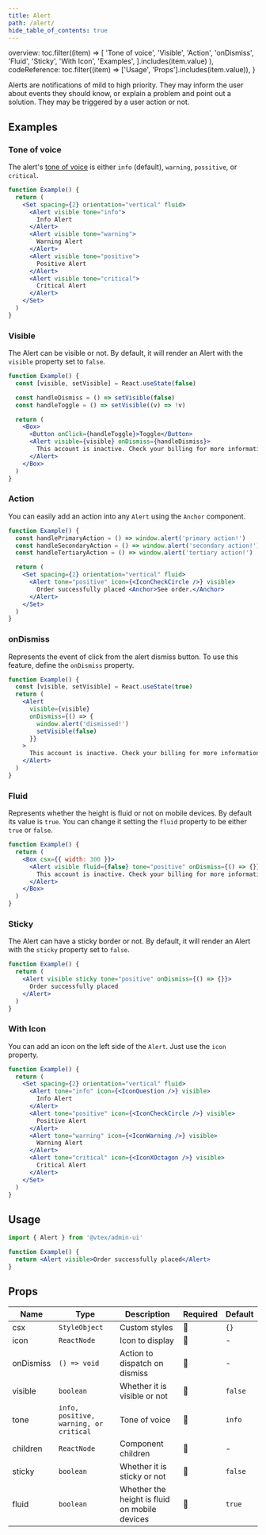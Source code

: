 ```yaml
---
title: Alert
path: /alert/
hide_table_of_contents: true
---
```



  overview: toc.filter((item) =>
    [
      'Tone of voice',
      'Visible',
      'Action',
      'onDismiss',
      'Fluid',
      'Sticky',
      'With Icon',
      'Examples',
    ].includes(item.value)
  ),
  codeReference: toc.filter((item) => ['Usage', 'Props'].includes(item.value)),
}

<Page toc={tabToc} hasTabs>
  <TabPanel className="page-content" id="overview">

Alerts are notifications of mild to high priority. They may inform the user about events they should know, or explain a problem and point out a solution. They may be triggered by a user action or not.

## Examples

### Tone of voice

The alert's [tone of voice](/foundations/colors/#tones) is either `info` (default), `warning`, `possitive`, or `critical`.

```jsx live
function Example() {
  return (
    <Set spacing={2} orientation="vertical" fluid>
      <Alert visible tone="info">
        Info Alert
      </Alert>
      <Alert visible tone="warning">
        Warning Alert
      </Alert>
      <Alert visible tone="positive">
        Positive Alert
      </Alert>
      <Alert visible tone="critical">
        Critical Alert
      </Alert>
    </Set>
  )
}
```

### Visible

The Alert can be visible or not. By default, it will render an Alert with the `visible` property set to `false`.

```jsx live
function Example() {
  const [visible, setVisible] = React.useState(false)

  const handleDismiss = () => setVisible(false)
  const handleToggle = () => setVisible((v) => !v)

  return (
    <Box>
      <Button onClick={handleToggle}>Toggle</Button>
      <Alert visible={visible} onDismiss={handleDismiss}>
        This account is inactive. Check your billing for more information.
      </Alert>
    </Box>
  )
}
```

### Action

You can easily add an action into any `Alert` using the `Anchor` component.

```jsx live
function Example() {
  const handlePrimaryAction = () => window.alert('primary action!')
  const handleSecondaryAction = () => window.alert('secondary action!')
  const handleTertiaryAction = () => window.alert('tertiary action!')

  return (
    <Set spacing={2} orientation="vertical" fluid>
      <Alert tone="positive" icon={<IconCheckCircle />} visible>
        Order successfully placed <Anchor>See order.</Anchor>
      </Alert>
    </Set>
  )
}
```

### onDismiss

Represents the event of click from the alert dismiss button. To use this feature, define the `onDismiss` property.

```jsx live
function Example() {
  const [visible, setVisible] = React.useState(true)
  return (
    <Alert
      visible={visible}
      onDismiss={() => {
        window.alert('dismissed!')
        setVisible(false)
      }}
    >
      This account is inactive. Check your billing for more information.
    </Alert>
  )
}
```

### Fluid

Represents whether the height is fluid or not on mobile devices. By default its value is `true`. You can change it setting the `fluid` property to be either `true` or `false`.

```jsx live
function Example() {
  return (
    <Box csx={{ width: 300 }}>
      <Alert visible fluid={false} tone="positive" onDismiss={() => {}}>
        This account is inactive. Check your billing for more information.
      </Alert>
    </Box>
  )
}
```

### Sticky

The Alert can have a sticky border or not. By default, it will render an Alert with the `sticky` property set to `false`.

```jsx live
function Example() {
  return (
    <Alert visible sticky tone="positive" onDismiss={() => {}}>
      Order successfully placed
    </Alert>
  )
}
```

### With Icon

You can add an icon on the left side of the `Alert`. Just use the `icon` property.

```jsx live
function Example() {
  return (
    <Set spacing={2} orientation="vertical" fluid>
      <Alert tone="info" icon={<IconQuestion />} visible>
        Info Alert
      </Alert>
      <Alert tone="positive" icon={<IconCheckCircle />} visible>
        Positive Alert
      </Alert>
      <Alert tone="warning" icon={<IconWarning />} visible>
        Warning Alert
      </Alert>
      <Alert tone="critical" icon={<IconXOctagon />} visible>
        Critical Alert
      </Alert>
    </Set>
  )
}
```

  </TabPanel>
  <TabPanel className="page-content" id="designReference">
  </TabPanel>
  <TabPanel className="page-content" id="codeReference">

## Usage

```jsx isStatic
import { Alert } from '@vtex/admin-ui'

function Example() {
  return <Alert visible>Order successfully placed</Alert>
}
```

## Props

| Name      | Type                                   | Description                                   | Required | Default |
| --------- | -------------------------------------- | --------------------------------------------- | -------- | ------- |
| csx       | `StyleObject`                          | Custom styles                                 | 🚫       | `{}`    |
| icon      | `ReactNode`                            | Icon to display                               | 🚫       | -       |
| onDismiss | `() => void`                           | Action to dispatch on dismiss                 | 🚫       | -       |
| visible   | `boolean`                              | Whether it is visible or not                  | 🚫       | `false` |
| tone      | `info, positive, warning, or critical` | Tone of voice                                 | 🚫       | `info`  |
| children  | `ReactNode`                            | Component children                            | 🚫       | -       |
| sticky    | `boolean`                              | Whether it is sticky or not                   | 🚫       | `false` |
| fluid     | `boolean`                              | Whether the height is fluid on mobile devices | 🚫       | `true`  |

  </TabPanel>
</Page>
